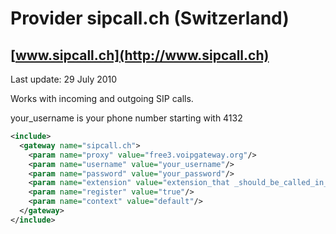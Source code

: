 
# Provider sipcall.ch (Switzerland) 

 

## [www.sipcall.ch](http://www.sipcall.ch)

Last update: 29 July 2010

Works with incoming and outgoing SIP calls.

your\_username is your phone number starting with 4132

```xml
<include>
  <gateway name="sipcall.ch">
    <param name="proxy" value="free3.voipgateway.org"/>
    <param name="username" value="your_username"/>
    <param name="password" value="your_password"/>
    <param name="extension" value="extension_that _should_be_called_in_your_dialplan"/>
    <param name="register" value="true"/>
    <param name="context" value="default"/>
  </gateway>
</include>
```


